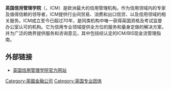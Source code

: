 '''英国信用管理学院'''（{{lang|en|Institude of Credit Management}}，ICM）是欧洲最大的信用管理机构。作为信用领域内的专家及值得信赖的领导者，ICM提供行业间贸易、消费和出口信贷、以及信用领域的相关服务。ICM成立至今已超过70年，是同类机构中唯一获得英国资格及考试监督办公室认可的机构。它为信用专业领域提供全方位的服务和量身定做的解决方案，并为广泛的商界提供服务和咨询意见，其中包括经认定的ICM/BIS现金流管理指南。

==  外部链接 ==
* [http://www.icm.org.uk/ 英国信用管理学院官方网站]

{{商业小作品}}

[[Category:英國金融公司|Category:英國金融公司]]
[[Category:英国专业团体|Category:英国专业团体]]